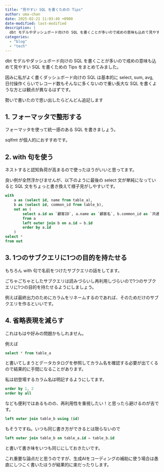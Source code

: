 ```yaml
---
title: "見やすい SQL を書くための Tips"
author: uma-chan
date: 2025-02-21 11:03:49 +0900
date-modified: last-modified
description: |
  dbt モデルやダッシュボード向けの SQL を書くことが多いので戒めの意味も込めて見やすい SQL を書くための Tips をまとめてみました。
categories:
  - "blog"
  - "tech"
---
```


dbt モデルやダッシュボード向けの SQL を書くことが多いので戒めの意味も込めて見やすい SQL を書くための Tips をまとめてみました。

因みに私がよく書くダッシュボード向けの SQL は基本的に select, sum, avg, 日付操作くらいでレコード数もそんなに多くないので重い長大な SQL を書くような方とは観点が異なるはずです。

勢いで書いたので思い出したらどんどん追記します

## 1. フォーマッタで整形する

フォーマッタを使って統一感のある SQL を書きましょう。

sqlfmt が個人的におすすめです。

## 2. with 句を使う

ネストすると認知負荷が高まるので使ったほうがいいと思ってます。

良い例が全然浮かびませんが、以下のように最後の select 文が単純になっていると SQL 文をちょっと書き換えて様子見がしやすいです。

```.sql
with
    a as (select id, name from table_a),
    b as (select id, common_id from table_b),
    out as (
        select a.id as `顧客ID`, a.name as `顧客名`, b.common_id as `共通ID`
        from a
        left outer join b on a.id = b.id
        order by a.id
    )
select *
from out
```

## 3. 1つのサブクエリに1つの目的を持たせる

もちろん with 句で名前をつけたサブクエリの話をしてます。

ごちゃごちゃとしたサブクエリは読みづらいし再利用しづらいので1つのサブクエリに1つの目的を持たせるようにしましょう。

例えば最終出力のためにカラムをリネームするのであれば、そのためだけのサブクエリを作るといいです。

## 4. 省略表現を減らす

これはもはや好みの問題かもしれません。

例えば

```.sql
select * from table_a
```

と書いてしまうとデータカタログを参照してカラム名を確認する必要が出てくるので結果的に手間になることがあります。

私は初登場するカラム名は明記するようにしてます。

```.sql
order by 1, 2
order by all
```

なども便利ではあるものの、再利用性を重視したい！と思ったら避けるのが吉です。

```.sql
left outer join table_b using (id)
```

もそうですね。いつも同じ書き方ができるとは限らないので

```.sql
left outer join table_b on table_a.id = table_b.id
```

と書いて書き味をいつも同じにしておきたいです。

これ重要な論点だと思うのですが、生成AIをコーディングの補助に使う場合は愚直にしつこく書いたほうが結果的に楽だったりします。
